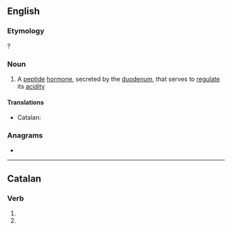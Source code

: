 ==English==
{{wikipedia}}

===Etymology===
{{suffix|en|secrete|in}}?

===Noun===
{{en-noun}}

# {{lb|en|hormone}} A [[peptide]] [[hormone]], secreted by the [[duodenum]], that serves to [[regulate]] its [[acidity]]

====Translations====
{{trans-top|hormone}}
* Catalan: {{t|ca|secretina|f}}
{{trans-mid}}
{{trans-bottom}}

===Anagrams===
* {{anagrams|en|a=ceeinrst|centries|enterics|enticers|in secret|incester|rentices|scienter}}

----

==Catalan==

===Verb===
{{head|ca|verb form}}

# {{ca-verb form of|p=3|n=pl|t=pres|m=sub|secretar}}
# {{ca-verb form of|p=3|n=pl|m=impr|secretar}}
